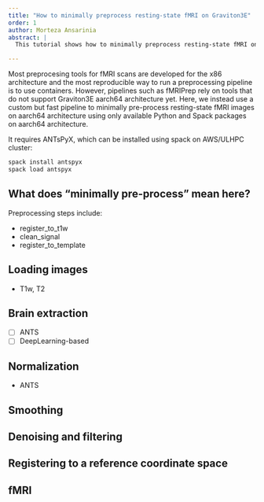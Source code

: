 ```yaml
---
title: "How to minimally preprocess resting-state fMRI on Graviton3E"
order: 1
author: Morteza Ansarinia
abstract: |
  This tutorial shows how to minimally preprocess resting-state fMRI on Graviton3E clusters.

---
```


Most preprocesing tools for fMRI scans are developed for the x86 architecture and the most reproducible way to run a preprocessing pipeline is to use containers. However, pipelines such as fMRIPrep rely on tools that do not support Graviton3E aarch64 architecture yet. Here, we instead use a custom but fast pipeline to minimally pre-process resting-state fMRI images on aarch64 architecture using only available Python and Spack packages on aarch64 architecture.

It requires ANTsPyX, which can be installed using spack on AWS/ULHPC cluster:

```bash
spack install antspyx
spack load antspyx
```

## What does "minimally pre-process" mean here?

Preprocessing steps include:

- register_to_t1w
- clean_signal
- register_to_template


## Loading images

- T1w, T2

## Brain extraction

- [ ] ANTS
- [ ] DeepLearning-based

## Normalization

- ANTS

## Smoothing

## Denoising and filtering

## Registering to a reference coordinate space

## fMRI

